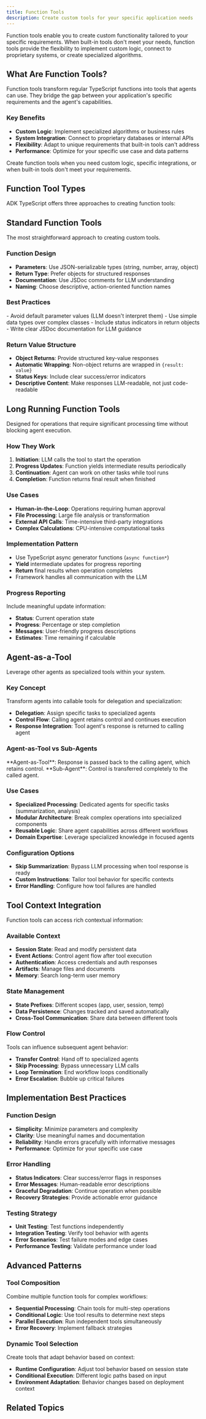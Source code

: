 ```yaml
---
title: Function Tools
description: Create custom tools for your specific application needs
---
```



Function tools enable you to create custom functionality tailored to your specific requirements. When built-in tools don't meet your needs, function tools provide the flexibility to implement custom logic, connect to proprietary systems, or create specialized algorithms.

## What Are Function Tools?

Function tools transform regular TypeScript functions into tools that agents can use. They bridge the gap between your application's specific requirements and the agent's capabilities.

### Key Benefits

- **Custom Logic**: Implement specialized algorithms or business rules
- **System Integration**: Connect to proprietary databases or internal APIs
- **Flexibility**: Adapt to unique requirements that built-in tools can't address
- **Performance**: Optimize for your specific use case and data patterns

<Callout type="info" title="When to Use Function Tools">
Create function tools when you need custom logic, specific integrations, or when built-in tools don't meet your requirements.
</Callout>

## Function Tool Types

ADK TypeScript offers three approaches to creating function tools:

<Cards>
  <Card
    title="⚡ Standard Function Tools"
    description="Transform regular functions into agent tools"
  />

  <Card
    title="⏱️ Long Running Function Tools"
    description="Handle time-intensive operations with progress updates"
  />

  <Card
    title="🤖 Agent-as-a-Tool"
    description="Use other agents as specialized tools"
  />
</Cards>

## Standard Function Tools

The most straightforward approach to creating custom tools.

### Function Design

- **Parameters**: Use JSON-serializable types (string, number, array, object)
- **Return Type**: Prefer objects for structured responses
- **Documentation**: Use JSDoc comments for LLM understanding
- **Naming**: Choose descriptive, action-oriented function names

### Best Practices

<Callout type="warn" title="Function Design Guidelines">
- Avoid default parameter values (LLM doesn't interpret them)
- Use simple data types over complex classes
- Include status indicators in return objects
- Write clear JSDoc documentation for LLM guidance
</Callout>

### Return Value Structure

- **Object Returns**: Provide structured key-value responses
- **Automatic Wrapping**: Non-object returns are wrapped in `{result: value}`
- **Status Keys**: Include clear success/error indicators
- **Descriptive Content**: Make responses LLM-readable, not just code-readable

## Long Running Function Tools

Designed for operations that require significant processing time without blocking agent execution.

### How They Work

1. **Initiation**: LLM calls the tool to start the operation
2. **Progress Updates**: Function yields intermediate results periodically
3. **Continuation**: Agent can work on other tasks while tool runs
4. **Completion**: Function returns final result when finished

### Use Cases

- **Human-in-the-Loop**: Operations requiring human approval
- **File Processing**: Large file analysis or transformation
- **External API Calls**: Time-intensive third-party integrations
- **Complex Calculations**: CPU-intensive computational tasks

### Implementation Pattern

- Use TypeScript async generator functions (`async function*`)
- **Yield** intermediate updates for progress reporting
- **Return** final results when operation completes
- Framework handles all communication with the LLM

### Progress Reporting

Include meaningful update information:

- **Status**: Current operation state
- **Progress**: Percentage or step completion
- **Messages**: User-friendly progress descriptions
- **Estimates**: Time remaining if calculable

## Agent-as-a-Tool

Leverage other agents as specialized tools within your system.

### Key Concept

Transform agents into callable tools for delegation and specialization:

- **Delegation**: Assign specific tasks to specialized agents
- **Control Flow**: Calling agent retains control and continues execution
- **Response Integration**: Tool agent's response is returned to calling agent

### Agent-as-Tool vs Sub-Agents

<Callout type="info" title="Important Distinction">
**Agent-as-Tool**: Response is passed back to the calling agent, which retains control.
**Sub-Agent**: Control is transferred completely to the called agent.
</Callout>

### Use Cases

- **Specialized Processing**: Dedicated agents for specific tasks (summarization, analysis)
- **Modular Architecture**: Break complex operations into specialized components
- **Reusable Logic**: Share agent capabilities across different workflows
- **Domain Expertise**: Leverage specialized knowledge in focused agents

### Configuration Options

- **Skip Summarization**: Bypass LLM processing when tool response is ready
- **Custom Instructions**: Tailor tool behavior for specific contexts
- **Error Handling**: Configure how tool failures are handled

## Tool Context Integration

Function tools can access rich contextual information:

### Available Context

- **Session State**: Read and modify persistent data
- **Event Actions**: Control agent flow after tool execution
- **Authentication**: Access credentials and auth responses
- **Artifacts**: Manage files and documents
- **Memory**: Search long-term user memory

### State Management

- **State Prefixes**: Different scopes (app, user, session, temp)
- **Data Persistence**: Changes tracked and saved automatically
- **Cross-Tool Communication**: Share data between different tools

### Flow Control

Tools can influence subsequent agent behavior:

- **Transfer Control**: Hand off to specialized agents
- **Skip Processing**: Bypass unnecessary LLM calls
- **Loop Termination**: End workflow loops conditionally
- **Error Escalation**: Bubble up critical failures

## Implementation Best Practices

### Function Design

- **Simplicity**: Minimize parameters and complexity
- **Clarity**: Use meaningful names and documentation
- **Reliability**: Handle errors gracefully with informative messages
- **Performance**: Optimize for your specific use case

### Error Handling

- **Status Indicators**: Clear success/error flags in responses
- **Error Messages**: Human-readable error descriptions
- **Graceful Degradation**: Continue operation when possible
- **Recovery Strategies**: Provide actionable error guidance

### Testing Strategy

- **Unit Testing**: Test functions independently
- **Integration Testing**: Verify tool behavior with agents
- **Error Scenarios**: Test failure modes and edge cases
- **Performance Testing**: Validate performance under load

## Advanced Patterns

### Tool Composition

Combine multiple function tools for complex workflows:

- **Sequential Processing**: Chain tools for multi-step operations
- **Conditional Logic**: Use tool results to determine next steps
- **Parallel Execution**: Run independent tools simultaneously
- **Error Recovery**: Implement fallback strategies

### Dynamic Tool Selection

Create tools that adapt behavior based on context:

- **Runtime Configuration**: Adjust tool behavior based on session state
- **Conditional Execution**: Different logic paths based on input
- **Environment Adaptation**: Behavior changes based on deployment context

## Related Topics

<Cards>
  <Card
    title="⚡ Built-in Tools"
    description="Explore ready-made tools for common tasks"
    href="/docs/framework/tools/built-in-tools"
  />

  <Card
    title="🔐 Authentication"
    description="Secure your custom tool integrations"
    href="/docs/framework/tools/authentication"
  />

  <Card
    title="🤖 Agents"
    description="Learn how agents use and coordinate tools"
    href="/docs/framework/agents"
  />

  <Card
    title="💾 Sessions"
    description="Understand state management and persistence"
    href="/docs/framework/sessions"
  />
</Cards>